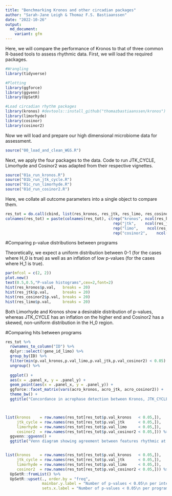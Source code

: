 ```yaml
---
title: "Benchmarking Kronos and other circadian packages"
author: "Sarah-Jane Leigh & Thomaz F.S. Bastiaanssen"
date: "2022-10-26"
output:
  md_document:
    variant: gfm
---
```


Here, we will compare the performance of Kronos to that of three common R-based tools to assess rhythmic data. 
First, we will load the required packages. 

```r
#Wrangling
library(tidyverse)

#Plotting
library(ggforce)
library(ggvenn)
library(UpSetR)

#Load circadian rhythm packages
library(kronos) #devtools::install_github("thomazbastiaanssen/kronos") 
library(limorhyde)
library(cosinor)
library(cosinor2)

```

Now we will load and prepare our high dimensional microbiome data for assessment. 
```r
source("00_load_and_clean_WGS.R")

```

Next, we apply the four packages to the data. 
Code to run JTK_CYCLE, Limorhyde and Cosinor2 was adapted from their respective vignettes.  
```r
source("01a_run_kronos.R")
source("01b_run_jtk_cycle.R")
source("01c_run_limorhyde.R")
source("01d_run_cosinor2.R")
```

Here, we collate all outcome parameters into a single object to compare them. 
```r

res_tot = do.call(cbind, list(res_kronos, res_jtk, res_limo, res_cosinor2))
colnames(res_tot) = paste(colnames(res_tot), c(rep("kronos", ncol(res_kronos)),
                                               rep("jtk",    ncol(res_jtk)),
                                               rep("limo",    ncol(res_limo)),
                                               rep("cosinor2",    ncol(res_cosinor2))), sep = "_")


```

#Comparing p-value distributions between programs

Theoretically, we expect a uniform distribution between 0-1 (for the cases where H_0 is true) as well as an inflation of low p-values (for the cases where H_1 is true). 

```r

par(mfcol = c(2, 2))
plot.new()
text(0.5,0.5,"P-value histograms",cex=2,font=2)
hist(res_kronos$p.val,   breaks = 20)
hist(res_jtk$p.val,      breaks = 20)
hist(res_cosinor2$p.val, breaks = 20)
hist(res_limo$p.val,     breaks = 20)


```
Both Limorhyde and Kronos show a desirable distribution of p-values, whereas JTK_CYCLE has an inflation on the higher end and Cosinor2 has a skewed, non-uniform distribution in the H_0 region.  

#Comparing hits between programs

```r
res_tot %>%
  rownames_to_column("ID") %>%
  dplyr::select(!gene_id_limo) %>% 
  group_by(ID) %>% 
  filter(min(p.val_kronos,p.val_limo,p.val_jtk,p.val_cosinor2) < 0.05) %>% 
  ungroup() %>% 
  
  ggplot() +
  aes(x = .panel_x, y = .panel_y) +
  geom_point(aes(x = .panel_x, y = .panel_y)) +
  ggforce::facet_matrix(vars(acro_kronos, acro_jtk, acro_cosinor2)) +
  theme_bw() +
  ggtitle("Concordance in acrophase detection between Kronos, JTK_CYCLE and Cosinor2")



list(kronos    = row.names(res_tot[res_tot$p.val_kronos   < 0.05,]),
     jtk_cycle = row.names(res_tot[res_tot$p.val_jtk      < 0.05,]),
     limorhyde = row.names(res_tot[res_tot$p.val_limo     < 0.05,]),
     cosinor2  = row.names(res_tot[res_tot$p.val_cosinor2 < 0.05,])) %>% 
  ggvenn::ggvenn() + 
  ggtitle("Venn diagram showing agreement between features rhythmic at p < 0.05")


list(kronos    = row.names(res_tot[res_tot$p.val_kronos   < 0.05,]),
     jtk_cycle = row.names(res_tot[res_tot$p.val_jtk      < 0.05,]),
     limorhyde = row.names(res_tot[res_tot$p.val_limo     < 0.05,]),
     cosinor2  = row.names(res_tot[res_tot$p.val_cosinor2 < 0.05,])) %>% 
  UpSetR::fromList() %>% 
  UpSetR::upset(., order.by = "freq", 
                mainbar.y.label = "Number of p-values < 0.05\n per intersection", 
                sets.x.label = "Number of p-values < 0.05\n per program")
```